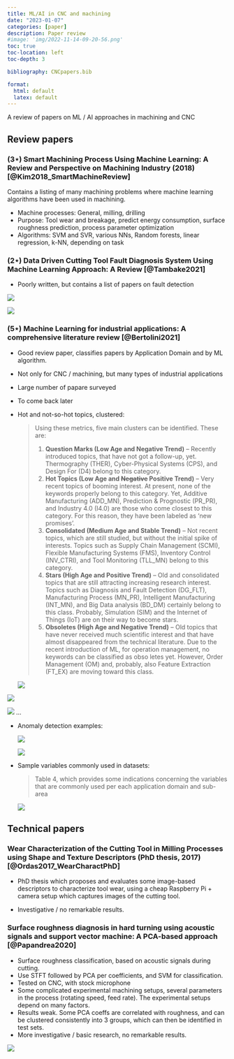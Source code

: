 ```yaml
---
title: ML/AI in CNC and machining
date: "2023-01-07"
categories: [paper]
description: Paper review
#image: 'img/2022-11-14-09-20-56.png'
toc: true
toc-location: left
toc-depth: 3

bibliography: CNCpapers.bib

format:
  html: default
  latex: default
---
```


A review of papers on ML / AI approaches in machining and CNC

## Review papers

### ($3\star$) Smart Machining Process Using Machine Learning: A Review and Perspective on Machining Industry (2018) [@Kim2018_SmartMachineReview]
    
Contains a listing of many machining problems where machine learning algorithms have been used in machining.
    
- Machine processes: General, milling, drilling
- Purpose: Tool wear and breakage, predict energy consumption, surface roughness prediction, process parameter optimization
- Algorithms: SVM and SVR, various NNs, Random forests, linear regression,  k-NN, depending on task

### ($2\star$) Data Driven Cutting Tool Fault Diagnosis System Using Machine Learning Approach: A Review [@Tambake2021]

- Poorly written, but contains a list of papers on fault detection

![](img/2023-01-07-12-19-30.png)

![](img/2023-01-07-12-20-27.png)


### ($5\star$) Machine Learning for industrial applications: A comprehensive literature review [@Bertolini2021]

- Good review paper, classifies papers by Application Domain and by ML algorithm.
- Not only for CNC / machining, but many types of industrial applications
- Large number of papare surveyed
- To come back later

- Hot and not-so-hot topics, clustered:

  >    Using these metrics, five main clusters can be identified. These are:
      1. **Question Marks (Low Age and Negative Trend)** – Recently introduced
      topics, that have not got a follow-up, yet. Thermography (THER),
      Cyber-Physical Systems (CPS), and Design For (D4) belong to this
      category.
      2. **Hot Topics (Low Age and ~~Negative~~ Positive Trend)** – Very recent topics of
      booming interest. At present, none of the keywords properly belong
      to this category. Yet, Additive Manufacturing (ADD_MN), Prediction
      & Prognostic (PR_PR), and Industry 4.0 (I4.0) are those who come
      closest to this category. For this reason, they have been labeled as
      ‘new promises’.
      3. **Consolidated (Medium Age and Stable Trend)** – Not recent topics,
      which are still studied, but without the initial spike of interests.
      Topics such as Supply Chain Management (SCMI), Flexible
      Manufacturing Systems (FMS), Inventory Control (INV_CTRI), and
      Tool Monitoring (TLL_MN) belong to this category.
      4. **Stars (High Age and Positive Trend)** – Old and consolidated topics
      that are still attracting increasing research interest. Topics such as
      Diagnosis and Fault Detection (DG_FLT), Manufacturing Process
      (MN_PR), Intelligent Manufacturing (INT_MN), and Big Data analysis
      (BD_DM) certainly belong to this class. Probably, Simulation (SIM)
      and the Internet of Things (IoT) are on their way to become stars.
      5. **Obsoletes (High Age and Negative Trend)** – Old topics that have never
      received much scientific interest and that have almost disappeared
      from the technical literature. Due to the recent introduction of ML,
      for operation management, no keywords can be classified as obso­
      letes yet. However, Order Management (OM) and, probably, also
      Feature Extraction (FT_EX) are moving toward this class.

  ![](img/2023-01-07-12-44-41.png)

![](img/2023-01-07-12-32-41.png)

![](img/2023-01-07-12-38-32.png)
...

- Anomaly detection examples:

  ![](img/2023-01-07-12-48-20.png)

  ![](img/2023-01-07-12-49-39.png)

- Sample variables commonly used in datasets:

  >  Table 4, which provides some
  indications concerning the variables that are commonly used per each
  application domain and sub-area

  ![](img/2023-01-07-12-53-08.png)

## Technical papers

### Wear Characterization of the Cutting Tool in Milling Processes using Shape and Texture Descriptors (PhD thesis, 2017)[@Ordas2017_WearCharactPhD] 

- PhD thesis which proposes and evaluates some image-based descriptors to characterize tool wear, using a cheap Raspberry Pi + camera setup which captures images of the cutting tool.

- Investigative / no remarkable results.

### Surface roughness diagnosis in hard turning using acoustic signals and support vector machine: A PCA-based approach [@Papandrea2020]

- Surface roughness classification, based on acoustic signals during cutting. 
- Use STFT followed by PCA per coefficients, and SVM for classification.
- Tested on CNC, with stock microphone
- Some complicated experimental machining setups, several parameters in the process (rotating speed, feed rate). The experimental setups depend on many factors.
- Results weak. Some PCA coeffs are correlated with roughness, and can be clustered consistently into 3 groups, which can then be identified in test sets.
- More investigative / basic research, no remarkable results.

![](img/2023-01-07-12-16-33.png)
